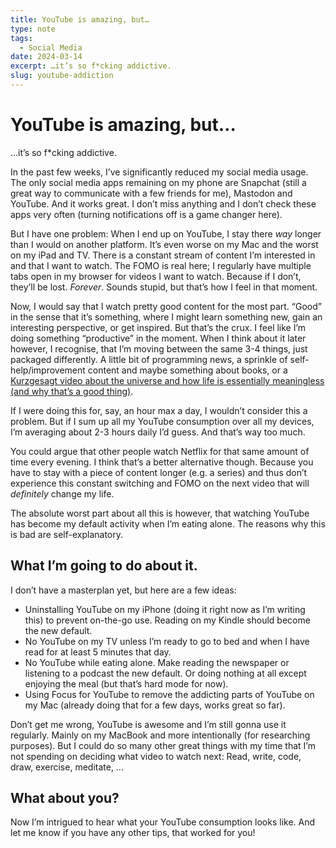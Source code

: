 ```yaml
---
title: YouTube is amazing, but…
type: note
tags:
  - Social Media
date: 2024-03-14
excerpt: …it’s so f*cking addictive.
slug: youtube-addiction
---
```


# YouTube is amazing, but…

…it’s so f\*cking addictive.

In the past few weeks, I’ve significantly reduced my social media usage. The only social media apps remaining on my phone are Snapchat (still a great way to communicate with a few friends for me), Mastodon and YouTube. And it works great. I don’t miss anything and I don’t check these apps very often (turning notifications off is a game changer here).

But I have one problem: When I end up on YouTube, I stay there _way_ longer than I would on another platform. It’s even worse on my Mac and the worst on my iPad and TV. There is a constant stream of content I’m interested in and that I want to watch. The FOMO is real here; I regularly have multiple tabs open in my browser for videos I want to watch. Because if I don’t, they’ll be lost. _Forever_. Sounds stupid, but that’s how I feel in that moment.

Now, I would say that I watch pretty good content for the most part. “Good” in the sense that it’s something, where I might learn something new, gain an interesting perspective, or get inspired. But that’s the crux. I feel like I’m doing something “productive” in the moment. When I think about it later however, I recognise, that I’m moving between the same 3-4 things, just packaged differently. A little bit of programming news, a sprinkle of self-help/improvement content and maybe something about books, or a [Kurzgesagt video about the universe and how life is essentially meaningless (and why that’s a good thing)](https://youtu.be/dZmLL6fHb9Q?si=dDXu3mIvTwZzhTLm).

If I were doing this for, say, an hour max a day, I wouldn’t consider this a problem. But if I sum up all my YouTube consumption over all my devices, I’m averaging about 2-3 hours daily I’d guess. And that’s way too much.

You could argue that other people watch Netflix for that same amount of time every evening. I think that’s a better alternative though. Because you have to stay with a piece of content longer (e.g. a series) and thus don’t experience this constant switching and FOMO on the next video that will _definitely_ change my life.

The absolute worst part about all this is however, that watching YouTube has become my default activity when I’m eating alone. The reasons why this is bad are self-explanatory.

## What I’m going to do about it.

I don’t have a masterplan yet, but here are a few ideas:

- Uninstalling YouTube on my iPhone (doing it right now as I’m writing this) to prevent on-the-go use. Reading on my Kindle should become the new default.
- No YouTube on my TV unless I’m ready to go to bed and when I have read for at least 5 minutes that day.
- No YouTube while eating alone. Make reading the newspaper or listening to a podcast the new default. Or doing nothing at all except enjoying the meal (but that’s hard mode for now).
- Using Focus for YouTube to remove the addicting parts of YouTube on my Mac (already doing that for a few days, works great so far).

Don’t get me wrong, YouTube is awesome and I’m still gonna use it regularly. Mainly on my MacBook and more intentionally (for researching purposes). But I could do so many other great things with my time that I’m not spending on deciding what video to watch next: Read, write, code, draw, exercise, meditate, …

## What about you?

Now I’m intrigued to hear what your YouTube consumption looks like. And let me know if you have any other tips, that worked for you!
